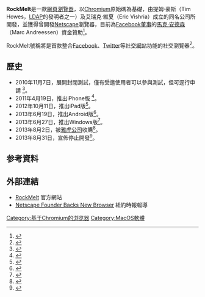 {{noteTA|G1=IT}}
{{Infobox software
| name                   = RockMelt
| logo                   = [[File:RockMelt_icon.png|96px]] 
| screenshot             = [[File:RockMelt.png|300px]]
| caption                = 在[[Windows_7|Windows 7]]上使用RockMelt瀏覽預設頁面
| developer              = Tim Howes、Eric Vishria
| released               =
| discontinued           = 
| latest release version = 
| latest release date    =
| latest preview version = 
| latest preview date    =
| frequently updated     =
| programming language   = 
| operating system       = [[Microsoft_Windows|Microsoft Windows]]（[[Windows_XP|XP SP2]]或更高）及[[Mac_OS_X|Mac OS X]]（10.5或更高）
| platform               = 
| language               = 
| status                 = 終止
| genre                  = [[網頁瀏覽器|網頁瀏覽器]]
| license                = [[專有軟體|專有軟體]]
| website                = {{URL|http://www.rockmelt.com/}}
}}

'''RockMelt'''是一款[[網頁瀏覽器|網頁瀏覽器]]，以[[Chromium_(浏览器)|Chromium]]原始碼為基礎，由提姆·豪斯（Tim Howes，[[LDAP|LDAP]]的發明者之一）及艾瑞克·維夏（Eric Vishria）成立的同名公司所開發，並獲得曾開發[[Netscape|Netscape]]瀏覽器，目前為[[Facebook|Facebook]][[董事|董事]]的[[馬克·安德森|馬克·安德森]]（Marc Andreessen）資金贊助<ref>{{cite news |url=http://tech.chinatimes.com/2007Cti/2007Cti-News/Inc/2007cti-news-Tech-inc/Tech-Content/0%2C4703%2C12050902%2B122009081500307%2C00.html |title=網景創辦人再出發 |publisher=工商時報 |date=2009-08-15 |accessdate=2009-08-18 |deadurl=yes |archiveurl=https://web.archive.org/web/20090820181636/http://tech.chinatimes.com/2007Cti/2007Cti-News/Inc/2007cti-news-Tech-inc/Tech-Content/0%2C4703%2C12050902%2B122009081500307%2C00.html |archivedate=2009-08-20 }}</ref>。

RockMelt號稱將是首款整合[[Facebook|Facebook]]、[[Twitter|Twitter]]等[[社交網站|社交網站]]功能的社交瀏覽器<ref>{{cite news|url=http://mag.udn.com/mag/digital/storypage.jsp?f_MAIN_ID=322&f_SUB_ID=2920&f_ART_ID=208546 |title=Netscape創立者︰我會回來的！ |publisher=聯合新聞網 |date=2009-08-18 |accessdate=2009-08-18 |deadurl=no |archiveurl=https://web.archive.org/web/20100110222256/http://mag.udn.com/mag/digital/storypage.jsp?f_MAIN_ID=322&f_SUB_ID=2920&f_ART_ID=208546 |archivedate=2010-01-10 }}</ref>。

== 歷史 ==
* 2010年11月7日，展開封閉測試，僅有受邀使用者可以參與測試，但可逕行申請 <ref>{{cite web|url=http://blog.rockmelt.com/post/1509448074/world-meet-rockmelt |title=World, Meet Rockmelt |accessdate=2010-11-09 |date=2010-11-07 |publisher=Rockmelt |deadurl=yes |archiveurl=https://web.archive.org/web/20101108222638/http://blog.rockmelt.com/post/1509448074/world-meet-rockmelt |archivedate=2010-11-08 }}</ref>。
* 2011年4月19日，推出iPhone版 <ref>{{cite news | url=http://www.forbes.com/sites/tomiogeron/2011/04/20/rockmelts-new-mobile-browser-a-new-mobile-home-screen/ | title=Rockmelt's New Mobile Browser--A New Mobile Home Screen? | date=2011-04-19 | work=Forbes | first=Tomio | last=Geron | accessdate=2015-09-06 | archive-date=2015-09-24 | archive-url=https://web.archive.org/web/20150924184335/http://www.forbes.com/sites/tomiogeron/2011/04/20/rockmelts-new-mobile-browser-a-new-mobile-home-screen/ | dead-url=no }}</ref>。
* 2012年10月11日，推出iPad版<ref>{{cite news | url=http://www.wired.com/business/2012/10/rockmelt-thinks-youre-ready-for-a-mobile-browser/ | title=Rockmelt Thinks You’re Ready for a Modern Mobile Browser | date=2012-10-11 | work=Wired | first=Steven | last=Levy | accessdate=2015-09-06 | archive-date=2014-02-20 | archive-url=https://web.archive.org/web/20140220160514/http://www.wired.com/business/2012/10/rockmelt-thinks-youre-ready-for-a-mobile-browser/ | dead-url=no }}</ref>。
* 2013年6月19日，推出Android版<ref>{{cite web | url=http://www.androidcentral.com/rockmelt-brings-best-internet-android/ | title=Rockmelt brings the Best of the Internet to Android | date=2013-06-19 | accessdate=2015-09-06 | archive-date=2015-09-04 | archive-url=https://web.archive.org/web/20150904055933/http://www.androidcentral.com/rockmelt-brings-best-internet-android | dead-url=no }}</ref>。
* 2013年6月27日，推出Windows版<ref>{{cite web | url=http://www.microsoft.com/en-us/news/Press/2013/Jun13/06-27BUILD2PR.aspx/ | title=Microsoft showcases developer opportunity on Windows Azure, Windows devices | date=2013-06-27 | deadurl=yes | archiveurl=https://web.archive.org/web/20130731081801/http://www.microsoft.com/en-us/news/Press/2013/Jun13/06-27BUILD2PR.aspx | archivedate=2013-07-31 }}</ref>。
* 2013年8月2日，被[[雅虎公司|雅虎公司]]收購<ref>{{cite news | url=http://www.forbes.com/sites/tomiogeron/2013/08/02/yahoo-acquires-rockmelt-social-browser/ | title=Yahoo Acquires Rockmelt Social Browser, Will Shut Down Apps | work=Forbes | first=Tomio | last=Geron | accessdate=2013-08-03 | archive-date=2013-08-04 | archive-url=https://web.archive.org/web/20130804085047/http://www.forbes.com/sites/tomiogeron/2013/08/02/yahoo-acquires-rockmelt-social-browser/ | dead-url=no }}</ref>。
* 2013年8月31日，宣佈停止開發<ref>{{cite web |url=http://www.rockmelt.com/ |title=Rockmelt |date=2015-08-11 |deadurl=yes |archiveurl=https://web.archive.org/web/20101218173329/http://www.rockmelt.com/ |archivedate=2010-12-18 }}</ref>。

== 参考資料 ==
{{Reflist}}

== 外部連結 ==
*[https://web.archive.org/web/20101218173329/http://www.rockmelt.com/ RockMelt] 官方網站{{en}}
*[http://www.nytimes.com/2009/08/14/technology/internet/14browser.html?_r=3&partner=rss&emc=rss Netscape Founder Backs New Browser] {{Wayback|url=http://www.nytimes.com/2009/08/14/technology/internet/14browser.html?_r=3&partner=rss&emc=rss |date=20190217180720 }} 紐約時報報導{{en}}

{{Web browser}}

[[Category:基于Chromium的浏览器|Category:基于Chromium的浏览器]]
[[Category:MacOS軟體|Category:MacOS軟體]]